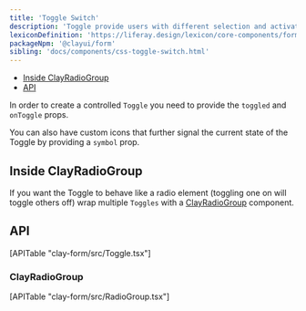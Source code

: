 ```yaml
---
title: 'Toggle Switch'
description: 'Toggle provide users with different selection and activation tools.'
lexiconDefinition: 'https://liferay.design/lexicon/core-components/forms/radio-check-toggle/#toggle'
packageNpm: '@clayui/form'
sibling: 'docs/components/css-toggle-switch.html'
---
```



<div class="nav-toc-absolute">
<div class="nav-toc">

-   [Inside ClayRadioGroup](#inside-clayradiogroup)
-   [API](#api)

</div>
</div>

In order to create a controlled `Toggle` you need to provide the `toggled` and `onToggle` props.

You can also have custom icons that further signal the current state of the Toggle by providing a `symbol` prop.

<Toggle />

## Inside ClayRadioGroup

If you want the Toggle to behave like a radio element (toggling one on will toggle others off) wrap multiple `Toggles` with a [ClayRadioGroup](/docs/components/radio-group.html) component.

<RadioToggle />

## API

<div>[APITable "clay-form/src/Toggle.tsx"]</div>

### ClayRadioGroup

<div>[APITable "clay-form/src/RadioGroup.tsx"]</div>
